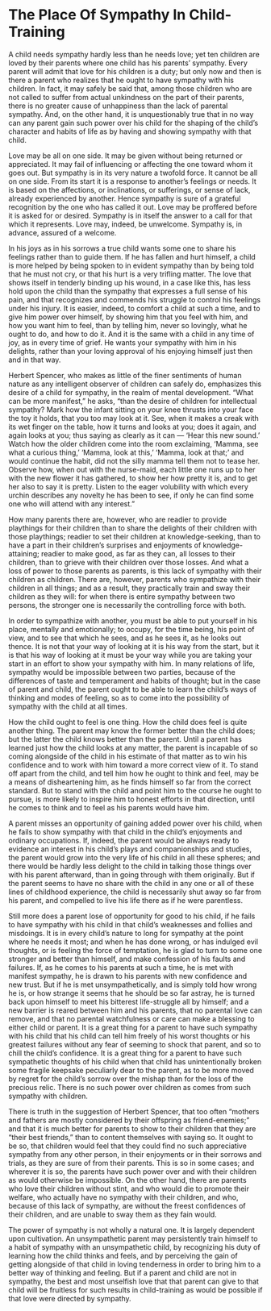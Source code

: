 # The Place Of Sympathy In Child-Training

A child needs sympathy hardly less than he needs love; yet ten children are loved by their parents where one child has his parents' sympathy. Every parent will admit that love for his children is a duty; but only now and then is there a parent who realizes that he ought to have sympathy with his children. In fact, it may safely be said that, among those children who are not called to suffer from actual unkindness on the part of their parents, there is no greater cause of unhappiness than the lack of parental sympathy. And, on the other hand, it is unquestionably true that in no way can any parent gain such power over his child for the shaping of the child's character and habits of life as by having and showing sympathy with that child.

Love may be all on one side. It may be given without being returned or appreciated. It may fail of influencing or affecting the one toward whom it goes out. But sympathy is in its very nature a twofold force. It cannot be all on one side. From its start it is a response to another's feelings or needs. It is based on the affections, or inclinations, or sufferings, or sense of lack, already experienced by another. Hence sympathy is sure of a grateful recognition by the one who has called it out. Love may be proffered before it is asked for or desired. Sympathy is in itself the answer to a call for that which it represents. Love may, indeed, be unwelcome. Sympathy is, in advance, assured of a welcome.

In his joys as in his sorrows a true child wants some one to share his feelings rather than to guide them. If he has fallen and hurt himself, a child is more helped by being spoken to in evident sympathy than by being told that he must not cry, or that his hurt is a very trifling matter. The love that shows itself in tenderly binding up his wound, in a case like this, has less hold upon the child than the sympathy that expresses a full sense of his pain, and that recognizes and commends his struggle to control his feelings under his injury. It is easier, indeed, to comfort a child at such a time, and to give him power over himself, by showing him that you feel with him, and how you want him to feel, than by telling him, never so lovingly, what he ought to do, and how to do it. And it is the same with a child in any time of joy, as in every time of grief. He wants your sympathy with him in his delights, rather than your loving approval of his enjoying himself just then and in that way.

Herbert Spencer, who makes as little of the finer sentiments of human nature as any intelligent observer of children can safely do, emphasizes this desire of a child for sympathy, in the realm of mental development. "What can be more manifest," he asks, "than the desire of children for intellectual sympathy? Mark how the infant sitting on your knee thrusts into your face the toy it holds, that you too may look at it. See, when it makes a creak with its wet finger on the table, how it turns and looks at you; does it again, and again looks at you; thus saying as clearly as it can — 'Hear this new sound.' Watch how the older children come into the room exclaiming, 'Mamma, see what a curious thing,' 'Mamma, look at this,' 'Mamma, look at that;' and would continue the habit, did not the silly mamma tell them not to tease her. Observe how, when out with the nurse-maid, each little one runs up to her with the new flower it has gathered, to show her how pretty it is, and to get her also to say it is pretty. Listen to the eager volubility with which every urchin describes any novelty he has been to see, if only he can find some one who will attend with any interest."

How many parents there are, however, who are readier to provide playthings for their children than to share the delights of their children with those playthings; readier to set their children at knowledge-seeking, than to have a part in their children's surprises and enjoyments of knowledge-attaining; readier to make good, as far as they can, all losses to their children, than to grieve with their children over those losses. And what a loss of power to those parents as parents, is this lack of sympathy with their children as children. There are, however, parents who sympathize with their children in all things; and as a result, they practically train and sway their children as they will: for when there is entire sympathy between two persons, the stronger one is necessarily the controlling force with both.

In order to sympathize with another, you must be able to put yourself in his place, mentally and emotionally; to occupy, for the time being, his point of view, and to see that which he sees, and as he sees it, as he looks out thence. It is not that your way of looking at it is his way from the start, but it is that his way of looking at it must be your way while you are taking your start in an effort to show your sympathy with him. In many relations of life, sympathy would be impossible between two parties, because of the differences of taste and temperament and habits of thought; but in the case of parent and child, the parent ought to be able to learn the child's ways of thinking and modes of feeling, so as to come into the possibility of sympathy with the child at all times.

How the child ought to feel is one thing. How the child does feel is quite another thing. The parent may know the former better than the child does; but the latter the child knows better than the parent. Until a parent has learned just how the child looks at any matter, the parent is incapable of so coming alongside of the child in his estimate of that matter as to win his confidence and to work with him toward a more correct view of it. To stand off apart from the child, and tell him how he ought to think and feel, may be a means of disheartening him, as he finds himself so far from the correct standard. But to stand with the child and point him to the course he ought to pursue, is more likely to inspire him to honest efforts in that direction, until he comes to think and to feel as his parents would have him.

A parent misses an opportunity of gaining added power over his child, when he fails to show sympathy with that child in the child's enjoyments and ordinary occupations. If, indeed, the parent would be always ready to evidence an interest in his child's plays and companionships and studies, the parent would grow into the very life of his child in all these spheres; and there would be hardly less delight to the child in talking those things over with his parent afterward, than in going through with them originally. But if the parent seems to have no share with the child in any one or all of these lines of childhood experience, the child is necessarily shut away so far from his parent, and compelled to live his life there as if he were parentless.

Still more does a parent lose of opportunity for good to his child, if he fails to have sympathy with his child in that child's weaknesses and follies and misdoings. It is in every child's nature to long for sympathy at the point where he needs it most; and when he has done wrong, or has indulged evil thoughts, or is feeling the force of temptation, he is glad to turn to some one stronger and better than himself, and make confession of his faults and failures. If, as he comes to his parents at such a time, he is met with manifest sympathy, he is drawn to his parents with new confidence and new trust. But if he is met unsympathetically, and is simply told how wrong he is, or how strange it seems that he should be so far astray, he is turned back upon himself to meet his bitterest life-struggle all by himself; and a new barrier is reared between him and his parents, that no parental love can remove, and that no parental watchfulness or care can make a blessing to either child or parent. It is a great thing for a parent to have such sympathy with his child that his child can tell him freely of his worst thoughts or his greatest failures without any fear of seeming to shock that parent, and so to chill the child's confidence. It is a great thing for a parent to have such sympathetic thoughts of his child when that child has unintentionally broken some fragile keepsake peculiarly dear to the parent, as to be more moved by regret for the child's sorrow over the mishap than for the loss of the precious relic. There is no such power over children as comes from such sympathy with children.

There is truth in the suggestion of Herbert Spencer, that too often "mothers and fathers are mostly considered by their offspring as friend-enemies;" and that it is much better for parents to show to their children that they are "their best friends," than to content themselves with saying so. It ought to be so, that children would feel that they could find no such appreciative sympathy from any other person, in their enjoyments or in their sorrows and trials, as they are sure of from their parents. This is so in some cases; and wherever it is so, the parents have such power over and with their children as would otherwise be impossible. On the other hand, there are parents who love their children without stint, and who would die to promote their welfare, who actually have no sympathy with their children, and who, because of this lack of sympathy, are without the freest confidences of their children, and are unable to sway them as they fain would.

The power of sympathy is not wholly a natural one. It is largely dependent upon cultivation. An unsympathetic parent may persistently train himself to a habit of sympathy with an unsympathetic child, by recognizing his duty of learning how the child thinks and feels, and by perceiving the gain of getting alongside of that child in loving tenderness in order to bring him to a better way of thinking and feeling. But if a parent and child are not in sympathy, the best and most unselfish love that that parent can give to that child will be fruitless for such results in child-training as would be possible if that love were directed by sympathy.